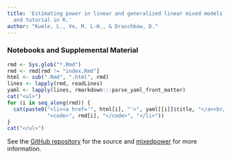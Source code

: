 ```yaml
---
title: 'Estimating power in linear and generalized linear mixed models: an open introduction
  and tutorial in R.'
author: "Kumle, L., Vo, M. L-H., & Draschkow, D."
---
```


### Notebooks and Supplemental Material

```r
rmd <- Sys.glob("*.Rmd")
rmd <- rmd[rmd != "index.Rmd"]
html <- sub(".Rmd", ".html", rmd)
lines <- lapply(rmd, readLines)
yaml <- lapply(lines, rmarkdown:::parse_yaml_front_matter)
cat("<ul>")
for (i in seq_along(rmd)) {
  cat(paste0("<li><a href='", html[i], "'>", yaml[[i]]$title, "</a><br/>",
             "<code>", rmd[i], "</code>", "</li>"))
}
cat("</ul>")
```



See the [GitHub repository](https://github.com/lkumle/power_notebooks) for the source and [mixedpower](https://github.com/DejanDraschkow/mixedpower) for more information. 
